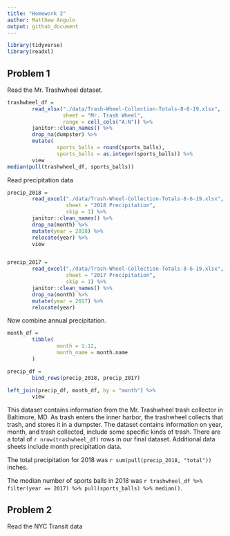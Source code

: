 ```yaml
---
title: "Homework 2"
author: Matthew Angulo
output: github_document
---
```


```r
library(tidyverse)
library(readxl)
```

## Problem 1

Read the Mr. Trashwheel dataset. 

```r
trashwheel_df = 
        read_xlsx("./data/Trash-Wheel-Collection-Totals-8-6-19.xlsx", 
                  sheet = "Mr. Trash Wheel",
                  range = cell_cols("A:N")) %>% 
        janitor::clean_names() %>% 
        drop_na(dumpster) %>% 
        mutate(
                sports_balls = round(sports_balls),
                sports_balls = as.integer(sports_balls)) %>% 
        view
median(pull(trashwheel_df, sports_balls))
```

Read precipitation data

```r
precip_2018 = 
        read_excel("./data/Trash-Wheel-Collection-Totals-8-6-19.xlsx",
                   sheet = "2018 Precipitation",
                   skip = 1) %>% 
        janitor::clean_names() %>% 
        drop_na(month) %>% 
        mutate(year = 2018) %>% 
        relocate(year) %>% 
        view


precip_2017 = 
        read_excel("./data/Trash-Wheel-Collection-Totals-8-6-19.xlsx",
                   sheet = "2017 Precipitation",
                   skip = 1) %>% 
        janitor::clean_names() %>% 
        drop_na(month) %>% 
        mutate(year = 2017) %>% 
        relocate(year)

```

Now combine annual precipitation. 

```r
month_df = 
        tibble(
                month = 1:12,
                month_name = month.name
        )

precip_df = 
        bind_rows(precip_2018, precip_2017) 

left_join(precip_df, month_df, by = "month") %>% 
        view

```


This dataset contains information from the Mr. Trashwheel trash collector in Baltimore, MD. As trash enters the inner harbor, the trashwheel collects that trash, and stores it in a dumpster. The dataset contains information on year, month, and trash collected, include some specific kinds of trash. There are a total of `r nrow(trashwheel_df)` rows in our final dataset. Additional data sheets include month precipitation data. 

The total precipitation for 2018 was `r sum(pull(precip_2018, "total"))` inches. 

The median number of sports balls in 2018 was `r trashwheel_df %>% filter(year == 2017) %>% pull(sports_balls) %>% median()`.


## Problem 2

Read the NYC Transit data

```r

```










